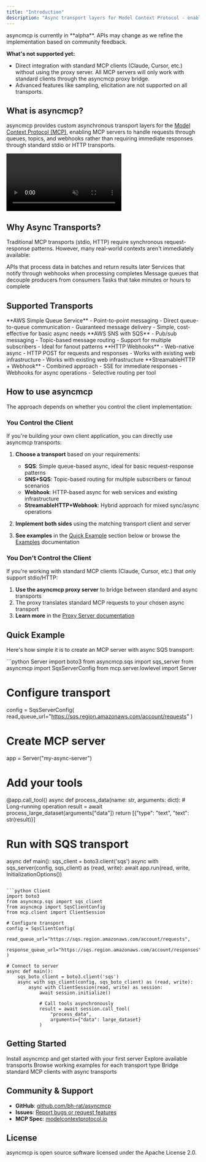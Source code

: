 ```yaml
---
title: "Introduction"
description: "Async transport layers for Model Context Protocol - enabling queue-based and webhook communication for MCP servers"
---
```


<Note>
asyncmcp is currently in **alpha**. APIs may change as we refine the implementation based on community feedback.

**What's not supported yet:**
- Direct integration with standard MCP clients (Claude, Cursor, etc.) without using the proxy server. All MCP servers will only work with standard clients through the asyncmcp proxy bridge.
- Advanced features like sampling, elicitation are not supported on all transports.
</Note>

## What is asyncmcp?

asyncmcp provides custom asynchronous transport layers for the [Model Context Protocol (MCP)](https://modelcontextprotocol.io), enabling MCP servers to handle requests through queues, topics, and webhooks rather than requiring immediate responses through standard stdio or HTTP transports.

<Frame caption="MCP Server working over AWS SQS queues">
  <video controls autoplay muted loop>
    <source src="https://github.com/user-attachments/assets/4b775ff8-02ae-4730-a822-3e1cedf9d744" type="video/mp4" />
  </video>
</Frame>

## Why Async Transports?

Traditional MCP transports (stdio, HTTP) require synchronous request-response patterns. However, many real-world contexts aren't immediately available:

<CardGroup cols={2}>
  <Card title="Batch Processing" icon="clock">
    APIs that process data in batches and return results later
  </Card>
  <Card title="Webhooks" icon="webhook">
    Services that notify through webhooks when processing completes
  </Card>
  <Card title="Queue Systems" icon="list">
    Message queues that decouple producers from consumers
  </Card>
  <Card title="Long Operations" icon="hourglass">
    Tasks that take minutes or hours to complete
  </Card>
</CardGroup>


## Supported Transports

<Tabs>
  <Tab title="SQS">
    **AWS Simple Queue Service** - Point-to-point messaging
    - Direct queue-to-queue communication
    - Guaranteed message delivery
    - Simple, cost-effective for basic async needs
  </Tab>
  <Tab title="SNS+SQS">
    **AWS SNS with SQS** - Pub/sub messaging
    - Topic-based message routing
    - Support for multiple subscribers
    - Ideal for fanout patterns
  </Tab>
  <Tab title="Webhook">
    **HTTP Webhooks** - Web-native async
    - HTTP POST for requests and responses
    - Works with existing web infrastructure
    - Works with existing web infrastructure
  </Tab>
  <Tab title="StreamableHTTP+Webhook">
    **StreamableHTTP + Webhook** - Combined approach
    - SSE for immediate responses
    - Webhooks for async operations
    - Selective routing per tool
  </Tab>
</Tabs>


## How to use asyncmcp

The approach depends on whether you control the client implementation:

### You Control the Client

If you're building your own client application, you can directly use asyncmcp transports:

1. **Choose a transport** based on your requirements:
   - **SQS**: Simple queue-based async, ideal for basic request-response patterns
   - **SNS+SQS**: Topic-based routing for multiple subscribers or fanout scenarios
   - **Webhook**: HTTP-based async for web services and existing infrastructure
   - **StreamableHTTP+Webhook**: Hybrid approach for mixed sync/async operations

2. **Implement both sides** using the matching transport client and server
3. **See examples** in the [Quick Example](#quick-example) section below or browse the [Examples](/examples/basic-examples) documentation

### You Don't Control the Client

If you're working with standard MCP clients (Claude, Cursor, etc.) that only support stdio/HTTP:

1. **Use the asyncmcp proxy server** to bridge between standard and async transports
2. The proxy translates standard MCP requests to your chosen async transport
3. **Learn more** in the [Proxy Server documentation](/proxy)

## Quick Example

Here's how simple it is to create an MCP server with async SQS transport:

<CodeGroup>
```python Server
import boto3
from asyncmcp.sqs import sqs_server
from asyncmcp import SqsServerConfig
from mcp.server.lowlevel import Server

# Configure transport
config = SqsServerConfig(
    read_queue_url="https://sqs.region.amazonaws.com/account/requests"
)

# Create MCP server
app = Server("my-async-server")

# Add your tools
@app.call_tool()
async def process_data(name: str, arguments: dict):
    # Long-running operation
    result = await process_large_dataset(arguments["data"])
    return [{"type": "text", "text": str(result)}]

# Run with SQS transport
async def main():
    sqs_client = boto3.client('sqs')
    async with sqs_server(config, sqs_client) as (read, write):
        await app.run(read, write, InitializationOptions())
```

```python Client
import boto3
from asyncmcp.sqs import sqs_client
from asyncmcp import SqsClientConfig
from mcp.client import ClientSession

# Configure transport
config = SqsClientConfig(
    read_queue_url="https://sqs.region.amazonaws.com/account/requests",
    response_queue_url="https://sqs.region.amazonaws.com/account/responses"
)

# Connect to server
async def main():
    sqs_boto_client = boto3.client('sqs')
    async with sqs_client(config, sqs_boto_client) as (read, write):
        async with ClientSession(read, write) as session:
            await session.initialize()
            
            # Call tools asynchronously
            result = await session.call_tool(
                "process_data", 
                arguments={"data": large_dataset}
            )
```
</CodeGroup>


## Getting Started

<CardGroup cols={2}>
  <Card title="Quickstart" icon="rocket" href="/quickstart">
    Install asyncmcp and get started with your first server
  </Card>
  
  <Card title="Transports" icon="route" href="/transports/sqs">
    Explore available transports
  </Card>
  
  <Card title="Examples" icon="code" href="/examples/basic-examples">
    Browse working examples for each transport type
  </Card>
  
  <Card title="Proxy Server" icon="server" href="/proxy">
    Bridge standard MCP clients with async transports
  </Card>
</CardGroup>

## Community & Support

- **GitHub**: [github.com/bh-rat/asyncmcp](https://github.com/bh-rat/asyncmcp)
- **Issues**: [Report bugs or request features](https://github.com/bh-rat/asyncmcp/issues)
- **MCP Spec**: [modelcontextprotocol.io](https://modelcontextprotocol.io)

## License

asyncmcp is open source software licensed under the Apache License 2.0.
